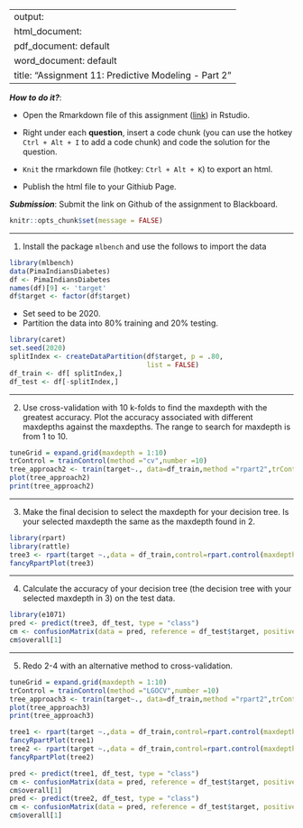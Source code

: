 
---
output: 
  html_document:
  pdf_document: default
  word_document: default
title: "Assignment 11: Predictive Modeling - Part 2"
---

***How to do it?***: 

- Open the Rmarkdown file of this assignment ([link](fa2020_assignment11.Rmd)) in Rstudio. 

- Right under each **question**, insert  a code chunk (you can use the hotkey `Ctrl + Alt + I` to add a code chunk) and code the solution for the question. 

- `Knit` the rmarkdown file (hotkey: `Ctrl + Alt + K`) to export an html.  

-  Publish the html file to your Githiub Page. 

***Submission***: Submit the link on Github of the assignment to Blackboard.

```r
knitr::opts_chunk$set(message = FALSE)
```


-------

1. Install the package `mlbench` and use the follows to import the data

```r
library(mlbench)
data(PimaIndiansDiabetes)
df <- PimaIndiansDiabetes
names(df)[9] <- 'target'
df$target <- factor(df$target)
```

- Set seed to be 2020. 
- Partition the data into 80% training and 20% testing.  
```r
library(caret)
set.seed(2020)
splitIndex <- createDataPartition(df$target, p = .80, 
                                  list = FALSE)
df_train <- df[ splitIndex,]
df_test <- df[-splitIndex,]
```

-------

2. Use cross-validation with 10 k-folds to find the maxdepth with the greatest accuracy. Plot the accuracy associated with different maxdepths against the maxdepths. The range to search for maxdepth is from 1 to 10. 
```r
tuneGrid = expand.grid(maxdepth = 1:10)
trControl = trainControl(method ="cv",number =10)
tree_approach2 <- train(target~., data=df_train,method ="rpart2",trControl =trControl, tuneGrid = tuneGrid)
plot(tree_approach2)
print(tree_approach2)
```
-------

3. Make the final decision to select the maxdepth for your decision tree.  Is your selected maxdepth the same as the maxdepth found in 2. 
```r
library(rpart)
library(rattle)
tree3 <- rpart(target ~.,data = df_train,control=rpart.control(maxdepth=4))
fancyRpartPlot(tree3)
```


-------

4. Calculate the accuracy of your decision tree (the decision tree with your selected maxdepth in 3) on the test data. 
```r
library(e1071)
pred <- predict(tree3, df_test, type = "class")
cm <- confusionMatrix(data = pred, reference = df_test$target, positive = "pos")
cm$overall[1]
```
-------

5. Redo 2-4 with an alternative method to cross-validation. 
```r
tuneGrid = expand.grid(maxdepth = 1:10)
trControl = trainControl(method ="LGOCV",number =10)
tree_approach3 <- train(target~., data=df_train,method ="rpart2",trControl =trControl, tuneGrid = tuneGrid)
plot(tree_approach3)
print(tree_approach3)
```

```r
tree1 <- rpart(target ~.,data = df_train,control=rpart.control(maxdepth=4))
fancyRpartPlot(tree1)
tree2 <- rpart(target ~.,data = df_train,control=rpart.control(maxdepth=6))
fancyRpartPlot(tree2)
```
```r
pred <- predict(tree1, df_test, type = "class")
cm <- confusionMatrix(data = pred, reference = df_test$target, positive = "pos")
cm$overall[1]
pred <- predict(tree2, df_test, type = "class")
cm <- confusionMatrix(data = pred, reference = df_test$target, positive = "pos")
cm$overall[1]
```

